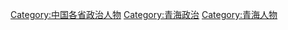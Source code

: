 [[Category:中国各省政治人物|Category:中国各省政治人物]]
[[Category:青海政治|Category:青海政治]]
[[Category:青海人物|Category:青海人物]]